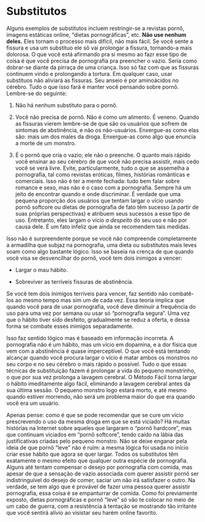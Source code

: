 # Substitutos

Alguns exemplos de substitutos incluem restringir-se a revistas pornô, imagens estáticas online, "dietas pornográficas", etc. **Não use nenhum deles.** Eles tornam o processo mais difícil, não mais fácil. Se vocẽ sente a fissura e usa um substituo ele sõ vai prolongar a fissura, tornando-a mais dolorosa. O que você está afirmando pra si mesmo ao fazr esse tipo de coisa é que você precisa de pornografia pra preencher o vazio. Seria como dobrar-se diante da pirraça de uma criança. Isso só faz com que as fissuras continuem vindo e prolongando a tortura. Em qualquer caso, usar substituos não aliviará as fissuras. Seu anseio é por aminoácidos no cérebro. Tudo o que isso fará é manter você pensando sobre pornô. Lembre-se do seguinte:

1.   Não há nenhum substituto para o pornô.

2.   Você não precisa de pornô. Não é como um alimento. É veneno. Quando as fissuras vierem lembre-se de que são os usuários que sofrem de sintomas de abstinência, e não os não-usuários. Enxergue-as como elas são: mais um dos males da droga. Enxergue-as como algo que enuncia a morte de um monstro.

3.   É o pornô que cria o vazio; ele não o preenche. O quanto mais rápido você ensinar ao seu cérebro de que você não precisa assistir, mais cedo você se verá livre. Evite, particularmente, tudo o que se assemelha a pornografia, tal como revistas eróticas, filmes, histórias românticas e comerciais. Isso não é ter a mente fechada: tudo bem falar sobre romance e sexo, mas não é o caso com a pornografia. Sempre há um jeito de encontrar quando e onde discriminar. É verdade que uma pequena proporção dos usuários que tentam largar o vício usando pornô softcore ou dietas de pornografia de fato têm sucesso (a partir de suas próprias perspectivas) e atribuem seus sucessos a esse tipo de uso. Entretanto, eles largam o vício *a despeito* do seu uso e não por causa dele. É um fato infeliz que ainda se recomendem tais medidas.

Isso não é surpreendente porque se você não compreende completamente a armadilha que subjaz na pornografia, uma dieta ou substitutos mais leves soam como algo bastante lógico. Isso se baseia na crença de que quando você visa se desvencilhar do pornô, você tem dois inimigos a vencer:

-    Largar o mau hábito.

-    Sobreviver as terríveis fissuras de abstinência.

Se você tem dois inimigos terríveis para vencer, faz sentido não combatê-los ao mesmo tempo mas sim um de cada vez. Essa teoria implica que quando você para de usar pornografia, você deve diminuir a frequência do uso para uma vez por semana ou usar só "pornografia segura". Uma vez que o hábito tiver sido desfeito, gradualmente se reduz a oferta, e dessa forma se combate esses inimigos separadamente.

Isso faz sentido lógico mas é baseado em informação incorreta. A pornografia não é um hábito, mas um vício em dopamina, e a dor física que vem com a abstinência é quase imperceptível. O que você está tentando alcançar quando você procura largar o vício é matar ambos os monstros no seu corpo e no seu cérebro o mais rápido o possível. Tudo o que essas técnicas de substituição fazem é prolongar a vida do pequeno monstrinho, o que por sua vez prolonga a lavagem cerebral. O Método Fácil torna largar o hábito imeditamente algo fácil, eliminando a lavagem cerebral antes da sua última sessão. O pequeno monstro logo estará morto, e até mesmo quando estiver morrendo, não será um problema maior do que era quando você era um usuário.

Apenas pense: como é que se pode recomendar que se cure um vício prescrevendo o uso da mesma droga em que se está viciado? Há muitas histórias na Internet sobre aqueles que largaram o "pornô hardcore", mas que continuam viciados em "pornô softcore", tendo caído na lábia das justificativas criadas pelo pequeno monstro. Não se deixe enganar pela ideia de que pornô "leve" não é ruim: a mesma lógica foi usada no início criar esse hábito que agora se quer largar. Todos os substitutos têm exatamente o mesmo efeito que qualquer outra espécie de pornografia. Alguns até tentam compensar o desejo por pornografia com comida, mas apesar de que a sensação de vazio associada com querer assistir pornô ser indistringuível do desejo de comer, saciar um não irá satisfazer o outro. Na verdade, se tem algo que é provável de fazer uma pessoa querer assistir pornografia, essa coisa é se empanturrar de comida. Como foi previamente exposto, dietas pornográficas e pornô "leve" só vão te colocar no meio de um cabo de guerra, com a resistência à tentação se mostrando tão irritante que você sentirá alívio ao visistar seu harém online favorito. 
